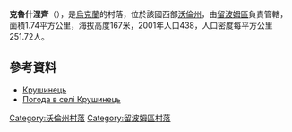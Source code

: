 {{coord|51|24|57|N|24|3|24|E|scale:30000|display=title}}

'''克魯什涅齊'''（{{lang-uk|Крушинець}}），是[[烏克蘭|烏克蘭]]的村落，位於該國西部[[沃倫州|沃倫州]]，由[[留波姆區|留波姆區]]負責管轄，面積1.74平方公里，海拔高度167米，2001年人口438，人口密度每平方公里251.72人。

==參考資料==
* [http://gska2.rada.gov.ua/pls/z7502/A005?rdat1=27.07.2010&rf7571=4244 Крушинець]{{dead link|date=2017年11月 |bot=InternetArchiveBot |fix-attempted=yes }}
* [http://weather.in.ua/ua/volynskaja/12551 Погода в селі Крушинець] {{Wayback|url=http://weather.in.ua/ua/volynskaja/12551 |date=20160305204420 }}

[[Category:沃倫州村落|Category:沃倫州村落]]
[[Category:留波姆區村落|Category:留波姆區村落]]


{{Volyn-geo-stub}}